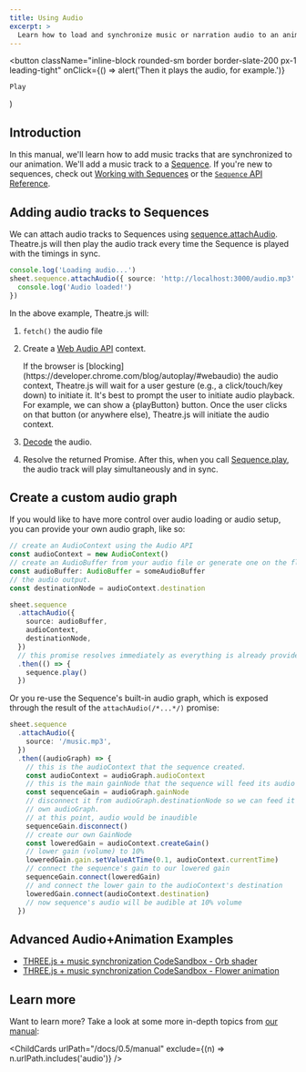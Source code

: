 ```yaml
---
title: Using Audio
excerpt: >
  Learn how to load and synchronize music or narration audio to an animation.
---
```


  <button
    className="inline-block rounded-sm border border-slate-200 px-1 leading-tight"
    onClick={() => alert('Then it plays the audio, for example.')}
  >
    Play
  </button>
)

## Introduction

In this manual, we'll learn how to add music tracks that are synchronized to our animation.
We'll add a music track to a [Sequence](/docs/latest/manual/sequences).
If you're new to sequences, check out [Working with Sequences](/docs/latest/manual/sequences) or the [`Sequence` API Reference](/docs/latest/api/core#sequence).

## Adding audio tracks to Sequences

We can attach audio tracks to Sequences using [sequence.attachAudio](/docs/latest/api/core#sequence.attachaudio).
Theatre.js will then play the audio track every time the Sequence is played with the timings in sync.

```ts
console.log('Loading audio...')
sheet.sequence.attachAudio({ source: 'http://localhost:3000/audio.mp3' }).then(() => {
  console.log('Audio loaded!')
})
```

In the above example, Theatre.js will:

1. `fetch()` the audio file
2. Create a [Web Audio API](https://developer.mozilla.org/en-US/docs/Web/API/Web_Audio_API) context.

   <Callout>
     If the browser is [blocking](https://developer.chrome.com/blog/autoplay/#webaudio) the audio context, Theatre.js
     will wait for a user gesture (e.g., a click/touch/key down) to initiate it. It's best to prompt the user to
     initiate audio playback. For example, we can show a {playButton} button. Once the user clicks on that button (or
     anywhere else), Theatre.js will initiate the audio context.
   </Callout>

3. [Decode](https://docs.theatrejs.com/in-depth/#sound-and-music:~:text=Decode,the%20audio.) the audio.
4. Resolve the returned Promise. After this, when you call [Sequence.play](/docs/latest/api/core#sequence.play), the audio track will play simultaneously and in sync.

## Create a custom audio graph

If you would like to have more control over audio loading or audio setup, you can provide your own audio graph, like so:

```ts
// create an AudioContext using the Audio API
const audioContext = new AudioContext()
// create an AudioBuffer from your audio file or generate one on the fly
const audioBuffer: AudioBuffer = someAudioBuffer
// the audio output.
const destinationNode = audioContext.destination

sheet.sequence
  .attachAudio({
    source: audioBuffer,
    audioContext,
    destinationNode,
  })
  // this promise resolves immediately as everything is already provided
  .then(() => {
    sequence.play()
  })
```

Or you re-use the Sequence's built-in audio graph, which is exposed through the result of the `attachAudio(/*...*/)` promise:

```ts
sheet.sequence
  .attachAudio({
    source: '/music.mp3',
  })
  .then((audioGraph) => {
    // this is the audioContext that the sequence created.
    const audioContext = audioGraph.audioContext
    // this is the main gainNode that the sequence will feed its audio into
    const sequenceGain = audioGraph.gainNode
    // disconnect it from audioGraph.destinationNode so we can feed it into our
    // own audioGraph.
    // at this point, audio would be inaudible
    sequenceGain.disconnect()
    // create our own GainNode
    const loweredGain = audioContext.createGain()
    // lower gain (volume) to 10%
    loweredGain.gain.setValueAtTime(0.1, audioContext.currentTime)
    // connect the sequence's gain to our lowered gain
    sequenceGain.connect(loweredGain)
    // and connect the lower gain to the audioContext's destination
    loweredGain.connect(audioContext.destination)
    // now sequence's audio will be audible at 10% volume
  })
```

## Advanced Audio+Animation Examples

- [THREE.js + music synchronization CodeSandbox - Orb shader](https://codesandbox.io/s/orb-shader-7n8j7?file=/src/index.js)
- [THREE.js + music synchronization CodeSandbox - Flower animation](https://codesandbox.io/s/flower-animation-9x0z2?file=/src/index.js)

## Learn more

Want to learn more?
Take a look at some more in-depth topics from [our manual](/docs/latest/manual):

<ChildCards urlPath="/docs/0.5/manual" exclude={(n) => n.urlPath.includes('audio')} />
